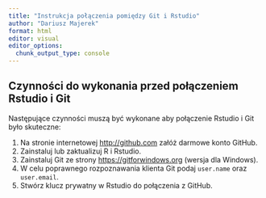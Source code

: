 ```yaml
---
title: "Instrukcja połączenia pomiędzy Git i Rstudio"
author: "Dariusz Majerek"
format: html
editor: visual
editor_options: 
  chunk_output_type: console
---
```


## Czynności do wykonania przed połączeniem Rstudio i Git

Następujące czynności muszą być wykonane aby połączenie Rstudio i Git było skuteczne:

1.  Na stronie internetowej <http://github.com> załóż darmowe konto GitHub.
2.  Zainstaluj lub zaktualizuj R i Rstudio.
3.  Zainstaluj Git ze strony <https://gitforwindows.org> (wersja dla Windows).
4.  W celu poprawnego rozpoznawania klienta Git podaj `user.name` oraz `user.email`.
5.  Stwórz klucz prywatny w Rstudio do połączenia z GitHub.
